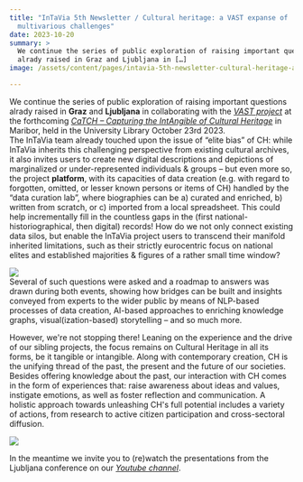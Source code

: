 ```yaml
---
title: "InTaVia 5th Newsletter / Cultural heritage: a VAST expanse of
  multivarious challenges"
date: 2023-10-20
summary: >
  We continue the series of public exploration of raising important questions
  alrady raised in Graz and Ljubljana in […]
image: /assets/content/pages/intavia-5th-newsletter-cultural-heritage-a-vast-expanse-of-multivarious-challenges/image.jpg

---
```

We continue the series of public exploration of raising important questions alrady raised in **Graz** and **Ljubljana** in collaborating with the [*VAST project*](https://www.vast-project.eu/) at the forthcoming [*CaTCH – Capturing the IntAngible of Cultural Heritage*](https://www.vast-project.eu/news-events/catch-conference/) in Maribor, held in the University Library October 23rd 2023.\
The InTaVia team already touched upon the issue of “elite bias” of CH: while InTaVia inherits this challenging perspective from existing cultural archives, it also invites users to create new digital descriptions and depictions of marginalized or under-represented individuals & groups – but even more so, the project **platform**, with its capacities of data creation (e.g. with regard to forgotten, omitted, or lesser known persons or items of CH) handled by the “data curation lab”, where biographies can be a) curated and enriched, b) written from scratch, or c) imported from a local spreadsheet. This could help incrementally fill in the countless gaps in the (first national-historiographical, then digital) records! How do we not only connect existing data silos, but enable the InTaVia project users to transcend their manifold inherited limitations, such as their strictly eurocentric focus on national elites and established majorities & figures of a rather small time window?

![](https://mcusercontent.com/ebf508a5f7a24caca85b74ca6/images/6ad61f37-a12d-c337-6158-2f7d1564c414.jpg)\
Several of such questions were asked and a roadmap to answers was drawn during both events, showing how bridges can be built and insights conveyed from experts to the wider public by means of NLP-based processes of data creation, AI-based approaches to enriching knowledge graphs, visual(ization-based) storytelling – and so much more.

However, we're not stopping there! Leaning on the experience and the drive of our sibling projects, the focus remains on Cultural Heritage in all its forms, be it tangible or intangible. Along with contemporary creation, CH is the unifying thread of the past, the present and the future of our societies. Besides offering knowledge about the past, our interaction with CH comes in the form of experiences that: raise awareness about ideas and values, instigate emotions, as well as foster reflection and communication. A holistic approach towards unleashing CH's full potential includes a variety of actions, from research to active citizen participation and cross-sectoral diffusion.

![](https://mcusercontent.com/ebf508a5f7a24caca85b74ca6/images/f1876637-a7b0-478e-65a5-192d0c1aa110.jpg)

In the meantime we invite you to (re)watch the presentations from the Ljubljana conference on our [*Youtube channel*](https://www.youtube.com/watch?v=JZOC2gYQnBc\&list=PL8DdO-yVMi5M778qDBGMgSSSsN1RNDswU).
